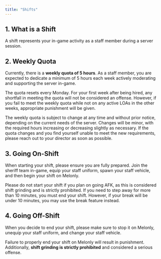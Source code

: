 ```yaml
---
title: "Shifts"
---
```


## 1. What is a Shift

A shift represents your in-game activity as a staff member during a server session.

## 2. Weekly Quota

Currently, there is a **weekly quota of 5 hours**. As a staff member, you are expected to dedicate a minimum of 5 hours each week actively moderating and supporting the server in-game.

The quota resets every Monday. For your first week after being hired, any shortfall in meeting the quota will not be considered an offense. However, if you fail to meet the weekly quota while not on any active LOAs in the other weeks, appropriate punishment will be given.

<Warning>
  The weekly quota is subject to change at any time and without prior notice, depending on the current needs of the server. Changes will be minor, with the required hours increasing or decreasing slightly as necessary. If the quota changes and you find yourself unable to meet the new requirements, please reach out to your director as soon as possible.
</Warning>

## 3. Going On-Shift

When starting your shift, please ensure you are fully prepared. Join the sheriff team in-game, equip your staff uniform, spawn your staff vehicle, and then begin your shift on Melonly.

Please do not start your shift if you plan on going AFK, as this is considered shift grinding and is strictly prohibited. If you need to step away for more than 10 minutes, you must end your shift. However, if your break will be under 10 minutes, you may use the break feature instead.

## 4. Going Off-Shift

When you decide to end your shift, please make sure to stop it on Melonly, unequip your staff uniform, and change your staff vehicle.

Failure to properly end your shift on Melonly will result in punishment. Additionally, **shift grinding is strictly prohibited** and considered a serious offense.